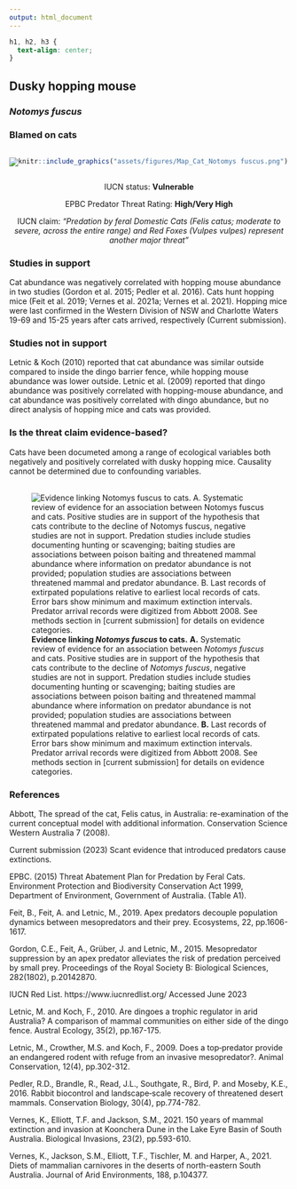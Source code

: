 ```yaml
---
output: html_document
---
```

```css
h1, h2, h3 {
  text-align: center;
}
```

## **Dusky hopping mouse**
### *Notomys fuscus*
### Blamed on cats

:::: {style="display: flex;"}

[![](assets/photos/Notomys fuscus.png)](https://www.inaturalist.org/photos/62717923?size=original)

::: {}

:::

::: {}
  ```r
  knitr::include_graphics("assets/figures/Map_Cat_Notomys fuscus.png")
  ```
:::

::::
<center>
IUCN status: **Vulnerable**

EPBC Predator Threat Rating: **High/Very High**

IUCN claim: *"Predation by feral Domestic Cats (Felis catus; moderate to severe, across the entire range) and Red Foxes (Vulpes vulpes) represent another major threat"*

</center>

### Studies in support

Cat abundance was negatively correlated with hopping mouse abundance in two studies (Gordon et al. 2015; Pedler et al. 2016). Cats hunt hopping mice (Feit et al. 2019; Vernes et al. 2021a; Vernes et al. 2021). Hopping mice were last confirmed in the Western Division of NSW and Charlotte Waters 19-69 and 15-25 years after cats arrived, respectively (Current submission).

### Studies not in support

Letnic & Koch (2010) reported that cat abundance was similar outside compared to inside the dingo barrier fence, while hopping mouse abundance was lower outside. Letnic et al. (2009) reported that dingo abundance was positively correlated with hopping-mouse abundance, and cat abundance was positively correlated with dingo abundance, but no direct analysis of hopping mice and cats was provided.

### Is the threat claim evidence-based?

Cats have been documeted among a range of ecological variables both negatively and positively correlated with dusky hopping mice. Causality cannot be determined due to confounding variables.
<br>
<br>

![**Evidence linking *Notomys fuscus* to cats.** **A.** Systematic review of evidence for an association between *Notomys fuscus* and cats. Positive studies are in support of the hypothesis that cats contribute to the decline of *Notomys fuscus*, negative studies are not in support. Predation studies include studies documenting hunting or scavenging; baiting studies are associations between poison baiting and threatened mammal abundance where information on predator abundance is not provided; population studies are associations between threatened mammal and predator abundance. **B.** Last records of extirpated populations relative to earliest local records of cats. Error bars show minimum and maximum extinction intervals. Predator arrival records were digitized from Abbott 2008. See methods section in [current submission] for details on evidence categories.](assets/figures/Main_Evidence_Cat_Notomys fuscus.png)

### References

Abbott, The spread of the cat, Felis catus, in Australia: re-examination of the current conceptual model with additional information. Conservation Science Western Australia 7 (2008).

Current submission (2023) Scant evidence that introduced predators cause extinctions.

EPBC. (2015) Threat Abatement Plan for Predation by Feral Cats. Environment Protection and Biodiversity Conservation Act 1999, Department of Environment, Government of Australia. (Table A1).

Feit, B., Feit, A. and Letnic, M., 2019. Apex predators decouple population dynamics between mesopredators and their prey. Ecosystems, 22, pp.1606-1617.

Gordon, C.E., Feit, A., Grüber, J. and Letnic, M., 2015. Mesopredator suppression by an apex predator alleviates the risk of predation perceived by small prey. Proceedings of the Royal Society B: Biological Sciences, 282(1802), p.20142870.

IUCN Red List. https://www.iucnredlist.org/ Accessed June 2023

Letnic, M. and Koch, F., 2010. Are dingoes a trophic regulator in arid Australia? A comparison of mammal communities on either side of the dingo fence. Austral Ecology, 35(2), pp.167-175.

Letnic, M., Crowther, M.S. and Koch, F., 2009. Does a top‐predator provide an endangered rodent with refuge from an invasive mesopredator?. Animal Conservation, 12(4), pp.302-312.

Pedler, R.D., Brandle, R., Read, J.L., Southgate, R., Bird, P. and Moseby, K.E., 2016. Rabbit biocontrol and landscape‐scale recovery of threatened desert mammals. Conservation Biology, 30(4), pp.774-782.

Vernes, K., Elliott, T.F. and Jackson, S.M., 2021. 150 years of mammal extinction and invasion at Koonchera Dune in the Lake Eyre Basin of South Australia. Biological Invasions, 23(2), pp.593-610.

Vernes, K., Jackson, S.M., Elliott, T.F., Tischler, M. and Harper, A., 2021. Diets of mammalian carnivores in the deserts of north-eastern South Australia. Journal of Arid Environments, 188, p.104377.

